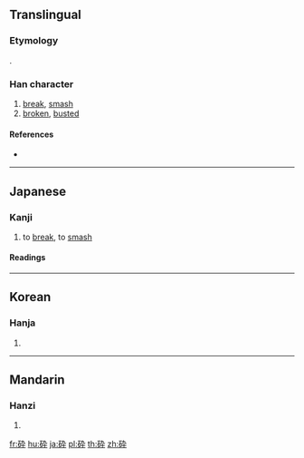 {{character info/new}}
{{also|碎}}
==Translingual==

===Etymology===
{{Han simp|碎|f=卒|t=卆}}.

===Han character===
{{Han char|rn=112|rad=石|as=04|sn=9|four=|canj=MRKNJ}}

# [[break]], [[smash]]
# [[broken]], [[busted]]

====References====
* {{Han ref|kx=0828.241|dkj=24080|dj=1243.040|hdz=42421.030|uh=7815|ud=30741}}

----

==Japanese==

===Kanji===
{{ja-kanji|grade=c|rs=石04}}

# to [[break]], to [[smash]]

====Readings====
{{ja-readings
|goon=[[さい]] (sai)
|kanon=[[さい]] (sai)
|kun=[[くだく]] ([[砕く]], kudaku), [[くだける]] ([[砕ける]], kudakeru), [[はたく]] ([[砕く]], hataku) {{non-joyo-reading}}
}}

----

==Korean==

===Hanja===
{{ko-hanja|hangeul=쇄|eumhun=|rv=swae|mr=swae|y=sway}}

# {{defn|lang=ko|sort=石04}}

----

==Mandarin==

===Hanzi===
{{cmn-hanzi|pin=[[suì]] ([[sui4]]), [[tuán]] ([[tuan2]]), [[tuó]] ([[tuo2]])|wg=sui<sup>4</sup>, t'uan<sup>2</sup>, t'o<sup>2</sup>}}

# {{defn|lang=cmn|sort=石04}}

[[fr:砕]]
[[hu:砕]]
[[ja:砕]]
[[pl:砕]]
[[th:砕]]
[[zh:砕]]